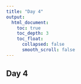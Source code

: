 ```yaml
---
title: "Day 4"
output:
  html_document:
    toc: true
    toc_depth: 3
    toc_float:
      collapsed: false
      smooth_scroll: false
---
```


## Day 4